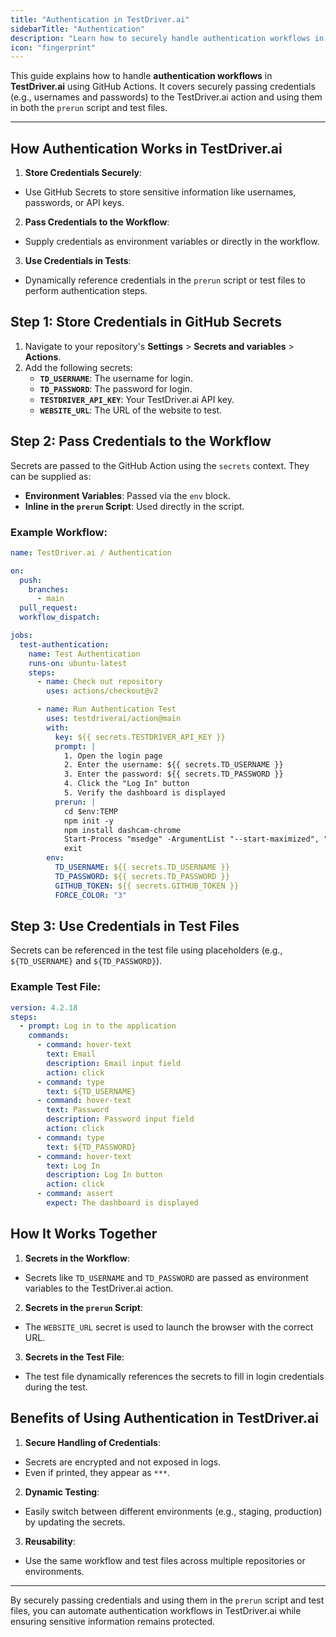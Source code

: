 ```yaml
---
title: "Authentication in TestDriver.ai"
sidebarTitle: "Authentication"
description: "Learn how to securely handle authentication workflows in TestDriver.ai using GitHub Actions."
icon: "fingerprint"
---
```


This guide explains how to handle **authentication workflows** in **TestDriver.ai** using GitHub Actions. It covers securely passing credentials (e.g., usernames and passwords) to the TestDriver.ai action and using them in both the `prerun` script and test files.

---

## How Authentication Works in TestDriver.ai

1. **Store Credentials Securely**:
  - Use GitHub Secrets to store sensitive information like usernames, passwords, or API keys.
2. **Pass Credentials to the Workflow**:
  - Supply credentials as environment variables or directly in the workflow.
3. **Use Credentials in Tests**:
  - Dynamically reference credentials in the `prerun` script or test files to perform authentication steps.

## Step 1: Store Credentials in GitHub Secrets

1. Navigate to your repository's **Settings** > **Secrets and variables** > **Actions**.
2. Add the following secrets:
   - **`TD_USERNAME`**: The username for login.
   - **`TD_PASSWORD`**: The password for login.
   - **`TESTDRIVER_API_KEY`**: Your TestDriver.ai API key.
   - **`WEBSITE_URL`**: The URL of the website to test.

## Step 2: Pass Credentials to the Workflow

Secrets are passed to the GitHub Action using the `secrets` context. They can be supplied as:
- **Environment Variables**: Passed via the `env` block.
- **Inline in the `prerun` Script**: Used directly in the script.

### Example Workflow:

```yaml
name: TestDriver.ai / Authentication

on:
  push:
    branches:
      - main
  pull_request:
  workflow_dispatch:

jobs:
  test-authentication:
    name: Test Authentication
    runs-on: ubuntu-latest
    steps:
      - name: Check out repository
        uses: actions/checkout@v2

      - name: Run Authentication Test
        uses: testdriverai/action@main
        with:
          key: ${{ secrets.TESTDRIVER_API_KEY }}
          prompt: |
            1. Open the login page
            2. Enter the username: ${{ secrets.TD_USERNAME }}
            3. Enter the password: ${{ secrets.TD_PASSWORD }}
            4. Click the "Log In" button
            5. Verify the dashboard is displayed
          prerun: |
            cd $env:TEMP
            npm init -y
            npm install dashcam-chrome
            Start-Process "msedge" -ArgumentList "--start-maximized", "--load-extension=$(pwd)/node_modules/dashcam-chrome/build", "${{ secrets.WEBSITE_URL }}"
            exit
        env:
          TD_USERNAME: ${{ secrets.TD_USERNAME }}
          TD_PASSWORD: ${{ secrets.TD_PASSWORD }}
          GITHUB_TOKEN: ${{ secrets.GITHUB_TOKEN }}
          FORCE_COLOR: "3"
```

## Step 3: Use Credentials in Test Files

Secrets can be referenced in the test file using placeholders (e.g., `${TD_USERNAME}` and `${TD_PASSWORD}`).

### Example Test File:

```yaml
version: 4.2.18
steps:
  - prompt: Log in to the application
    commands:
      - command: hover-text
        text: Email
        description: Email input field
        action: click
      - command: type
        text: ${TD_USERNAME}
      - command: hover-text
        text: Password
        description: Password input field
        action: click
      - command: type
        text: ${TD_PASSWORD}
      - command: hover-text
        text: Log In
        description: Log In button
        action: click
      - command: assert
        expect: The dashboard is displayed
```

## How It Works Together

1. **Secrets in the Workflow**:
  - Secrets like `TD_USERNAME` and `TD_PASSWORD` are passed as environment variables to the TestDriver.ai action.

2. **Secrets in the `prerun` Script**:
  - The `WEBSITE_URL` secret is used to launch the browser with the correct URL.

3. **Secrets in the Test File**:
  - The test file dynamically references the secrets to fill in login credentials during the test.

## Benefits of Using Authentication in TestDriver.ai

1. **Secure Handling of Credentials**:
  - Secrets are encrypted and not exposed in logs.
  - Even if printed, they appear as `***`.

2. **Dynamic Testing**:
  - Easily switch between different environments (e.g., staging, production) by updating the secrets.

3. **Reusability**:
  - Use the same workflow and test files across multiple repositories or environments.

---

By securely passing credentials and using them in the `prerun` script and test files, you can automate authentication workflows in TestDriver.ai while ensuring sensitive information remains protected.
